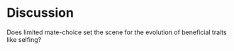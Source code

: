 # Discussion {#discussion}

Does limited mate-choice set the scene for the evolution of beneficial traits like selfing?
